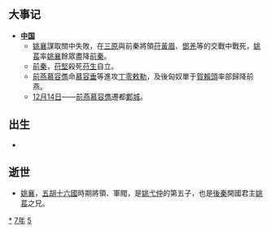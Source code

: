 {{yearTOC|357|东晋'''[[升平|升平]]元年'''（奉东晋正朔的朝鲜地区用'''[[永和_(东晋)|永和]]'''十三年）；前凉'''[[建兴_(晋愍帝)|建兴]]四十五年'''；代国'''[[建国_(代)|建国]]二十年'''；前秦'''[[寿光_(苻生)|寿光]]三年'''，'''[[永兴_(苻坚)|永兴]]元年'''；前燕'''[[元玺|元玺]]六年'''，'''[[光寿|光寿]]元年'''}}

== 大事记 ==
*'''[[中国|中国]]'''
**[[姚襄|姚襄]]謀取關中失敗，在[[三原|三原]]與前秦將領[[苻黃眉|苻黃眉]]、[[鄧羌|鄧羌]]等的交戰中戰死，[[姚萇|姚萇]]率[[姚襄|姚襄]]餘眾盡降[[前秦|前秦]]。
**[[前秦|前秦]]，[[苻堅|苻堅]]殺死[[苻生|苻生]]自立。
**[[前燕|前燕]][[慕容儁|慕容儁]]命[[慕容垂|慕容垂]]等進攻[[丁零|丁零]][[敕勒|敕勒]]，及後匈奴單于[[賀賴頭|賀賴頭]]率部歸降前燕。
**[[12月14日|12月14日]]——[[前燕|前燕]][[慕容儁|慕容儁]]遷都[[鄴城|鄴城]]。

== 出生 ==
*

== 逝世 ==
{{Wikisource year mention}}
*[[姚襄|姚襄]]，[[五胡十六國|五胡十六國]]時期將領、軍閥，是[[姚弋仲|姚弋仲]]的第五子，也是[[後秦|後秦]]開國君主[[姚萇|姚萇]]之兄。

[[Category:357年|*]]
[[Category:350年代|7年]]
[[Category:4世纪各年|5]]